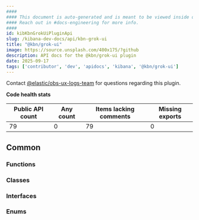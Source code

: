 ```yaml
---
####
#### This document is auto-generated and is meant to be viewed inside our experimental, new docs system.
#### Reach out in #docs-engineering for more info.
####
id: kibKbnGrokUiPluginApi
slug: /kibana-dev-docs/api/kbn-grok-ui
title: "@kbn/grok-ui"
image: https://source.unsplash.com/400x175/?github
description: API docs for the @kbn/grok-ui plugin
date: 2025-09-17
tags: ['contributor', 'dev', 'apidocs', 'kibana', '@kbn/grok-ui']
---
```




Contact [@elastic/obs-ux-logs-team](https://github.com/orgs/elastic/teams/obs-ux-logs-team) for questions regarding this plugin.

**Code health stats**

| Public API count  | Any count | Items lacking comments | Missing exports |
|-------------------|-----------|------------------------|-----------------|
| 79 | 0 | 79 | 0 |

## Common

### Functions
<DocDefinitionList data={kbnGrokUiObj.common.functions}/>

### Classes
<DocDefinitionList data={kbnGrokUiObj.common.classes}/>

### Interfaces
<DocDefinitionList data={kbnGrokUiObj.common.interfaces}/>

### Enums
<DocDefinitionList data={kbnGrokUiObj.common.enums}/>

